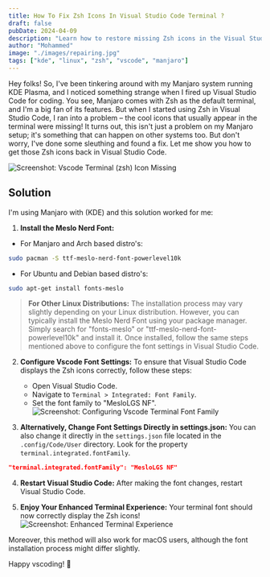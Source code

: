 ```yaml
---
title: How To Fix Zsh Icons In Visual Studio Code Terminal ?
draft: false
pubDate: 2024-04-09
description: "Learn how to restore missing Zsh icons in the Visual Studio Code terminal on Manjaro and ArchLinux."
author: "Mohammed"
image: "./images/repairing.jpg"
tags: ["kde", "linux", "zsh", "vscode", "manjaro"]
---
```


Hey folks! So, I've been tinkering around with my Manjaro system running KDE Plasma, and I noticed something strange when I fired up Visual Studio Code for coding. You see, Manjaro comes with Zsh as the default terminal, and I'm a big fan of its features. But when I started using Zsh in Visual Studio Code, I ran into a problem – the cool icons that usually appear in the terminal were missing! It turns out, this isn't just a problem on my Manjaro setup; it's something that can happen on other systems too. But don't worry, I've done some sleuthing and found a fix. Let me show you how to get those Zsh icons back in Visual Studio Code.

![Screenshot: Vscode Terminal (zsh) Icon Missing](./images/vscode-zsh-missing-icon.png)

## Solution

I'm using Manjaro with (KDE) and this solution worked for me:

1. **Install the Meslo Nerd Font:**

- For Manjaro and Arch based distro's:

```bash title="Konsole"
sudo pacman -S ttf-meslo-nerd-font-powerlevel10k
```

- For Ubuntu and Debian based distro's:

```bash title="Konsole"
sudo apt-get install fonts-meslo
```

> **For Other Linux Distributions:**
> The installation process may vary slightly depending on your Linux distribution. However, you can typically install the Meslo Nerd Font using your package manager. Simply search for "fonts-meslo" or "ttf-meslo-nerd-font-powerlevel10k" and install it. Once installed, follow the same steps mentioned above to configure the font settings in Visual Studio Code.

2. **Configure Vscode Font Settings:**
   To ensure that Visual Studio Code displays the Zsh icons correctly, follow these steps:
   - Open Visual Studio Code.
   - Navigate to `Terminal > Integrated: Font Family`.
   - Set the font family to "MesloLGS NF".
     ![Screenshot: Configuring Vscode Terminal Font Family](./images/vscode-terminal-font-changing.png)

3. **Alternatively, Change Font Settings Directly in settings.json:**
   You can also change it directly in the `settings.json` file located in the `.config/Code/User` directory. Look for the property `terminal.integrated.fontFamily`.

```json title="settings.json"
"terminal.integrated.fontFamily": "MesloLGS NF"
```

4. **Restart Visual Studio Code:**
   After making the font changes, restart Visual Studio Code.

5. **Enjoy Your Enhanced Terminal Experience:**
   Your terminal font should now correctly display the Zsh icons!
   ![Screenshot: Enhanced Terminal Experience](./images/vscode-zsh-missing-icon-fixed.png)

Moreover, this method will also work for macOS users, although the font installation process might differ slightly.

Happy vscoding! 🚀
